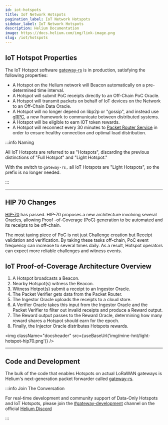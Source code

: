 ```yaml
---
id: iot-hotspots
title: IoT Network Hotspots
pagination_label: IoT Network Hotspots
sidebar_label: IoT Network Hotspots
description: Helium Documentation
image: https://docs.helium.com/img/link-image.png
slug: /iot/hotspots
---
```



## IoT Hotspot Properties

The IoT Hotspot software [gateway-rs](https://github.com/helium/gateway-rs) is in production,
satisfying the following properties:

- A Hotspot on the Helium network will Beacon automatically on a pre-determined time interval.
- A Hotspot will submit PoC receipts directly to an Off-Chain PoC Oracle.
- A Hotspot will transmit packets on behalf of IoT devices on the Network to an Off-Chain Data
  Oracle.
- A Hotspot will no longer depend on libp2p or "gossip", and instead use [gRPC](https://grpc.io/), a
  new framework to communicate between distributed systems.
- A Hotspot will be eligible to earn IOT token rewards.
- A Hotspot will reconnect every 30 minutes to
  [Packet Router Service](/oracles/data-transfer-oracles#packet-router-service) in order to ensure
  healthy connection and optimal load distribution.

:::info Naming

All IoT Hotspots are referred to as "Hotspots", discarding the previous distinctions of "Full
Hotspot" and "Light Hotspot."

With the switch to `gateway-rs,` all IoT Hotspots are "Light Hotspots", so the prefix is no longer
needed.

:::

---

## HIP 70 Changes

[HIP-70](https://github.com/helium/HIP/issues/471) has passed. HIP-70 proposes a new architecture
involving several Oracles, allowing Proof -of-Coverage (PoC) generation to be automated and its
receipts to be off-chain.

The most taxing piece of PoC is not just Challenge creation but Receipt validation and verification.
By taking these tasks off-chain, PoC event frequency can increase to several times daily. As a
result, Hotspot operators can expect more reliable challenges and witness events.

## IoT Proof-of-Coverage Architecture Overview

1. A Hotspot broadcasts a Beacon.
2. Nearby Hotspot(s) witness the Beacon.
3. Witness Hotpot(s) submit a receipt to an Ingestor Oracle.
4. The Packet Verifier gets data from the Packet Router.
5. The Ingestor Oracle uploads the receipts to a cloud store.
6. A Verifier Oracle takes this input from the Ingestor Oracle and the Packet Verifier to filter out
   invalid receipts and produce a Reward output.
7. The Reward output passes to the Reward Oracle, determining how many reward shares a Hotspot
   should earn for the epoch.
8. Finally, the Injector Oracle distributes Hotspots rewards.

<img className="docsheader" src={useBaseUrl('img/mine-hnt/light-hotspot-hip70.png')} />

---

## Code and Development

The bulk of the code that enables Hotspots on actual LoRaWAN gateways is Helium's next-generation
packet forwarder called [gateway-rs](https://github.com/helium/gateway-rs).

:::info Join The Conversation

For real-time development and community support of Data-Only Hotspots and IoT Hotspots, please join
the [#gateway-development](discord://discord.com/channels/404106811252408320/784462269072277576)
channel on the official [Helium Discord](https://discord.gg/helium)

:::
